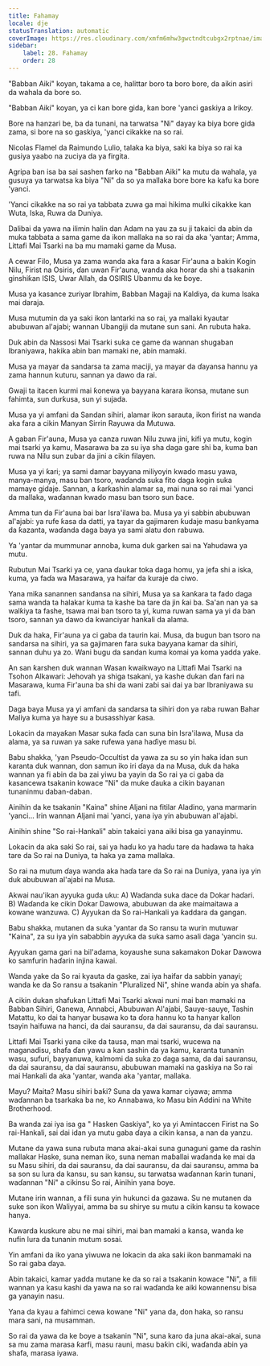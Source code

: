```yaml
---
title: Fahamay
locale: dje
statusTranslation: automatic
coverImage: https://res.cloudinary.com/xmfm6mhw3gwctndtcubgx2rptnae/image/upload/v1740468922/small_cover_tratado_de_psicologia_revolucionaria_a4c0dca4e0.webp
sidebar:
    label: 28. Fahamay
    order: 28
---
```

"Babban Aiki" koyan, takama a ce, halittar boro ta boro bore, da aikin asiri da wahala da bore so.

"Babban Aiki" koyan, ya ci kan bore gida, kan bore 'yanci gaskiya a Irikoy.

Bore na hanzari be, ba da tunani, na tarwatsa "Ni" dayay ka biya bore gida zama, si bore na so gaskiya, 'yanci cikakke na so rai.

Nicolas Flamel da Raimundo Lulio, talaka ka biya, saki ka biya so rai ka gusiya yaabo na zuciya da ya firgita.

Agripa ban isa ba sai sashen farko na "Babban Aiki" ka mutu da wahala, ya gusuya ya tarwatsa ka biya "Ni" da so ya mallaka bore bore ka kafu ka bore 'yanci.

'Yanci cikakke na so rai ya tabbata zuwa ga mai hikima mulki cikakke kan Wuta, Iska, Ruwa da Duniya.

Dalibai da yawa na ilimin halin dan Adam na yau za su ji takaici da abin da muka tabbata a sama game da ikon mallaka na so rai da aka 'yantar; Amma, Littafi Mai Tsarki na ba mu mamaki game da Musa.

A cewar Filo, Musa ya zama wanda aka fara a ƙasar Fir'auna a bakin Kogin Nilu, Firist na Osiris, ɗan uwan Fir'auna, wanda aka horar da shi a tsakanin ginshiƙan ISIS, Uwar Allah, da OSIRIS Ubanmu da ke ɓoye.

Musa ya kasance zuriyar Ibrahim, Babban Magaji na Kaldiya, da kuma Isaka mai daraja.

Musa mutumin da ya saki ikon lantarki na so rai, ya mallaki kyautar abubuwan al'ajabi; wannan Ubangiji da mutane sun sani. An rubuta haka.

Duk abin da Nassosi Mai Tsarki suka ce game da wannan shugaban Ibraniyawa, hakika abin ban mamaki ne, abin mamaki.

Musa ya mayar da sandarsa ta zama maciji, ya mayar da ɗayansa hannu ya zama hannun kuturu, sannan ya dawo da rai.

Gwaji ta itacen kurmi mai ƙonewa ya bayyana karara ikonsa, mutane sun fahimta, sun durƙusa, sun yi sujada.

Musa ya yi amfani da Sandan sihiri, alamar ikon sarauta, ikon firist na wanda aka fara a cikin Manyan Sirrin Rayuwa da Mutuwa.

A gaban Fir'auna, Musa ya canza ruwan Nilu zuwa jini, kifi ya mutu, kogin mai tsarki ya kamu, Masarawa ba za su iya sha daga gare shi ba, kuma ban ruwa na Nilu sun zubar da jini a cikin filayen.

Musa ya yi ƙari; ya sami damar bayyana miliyoyin kwado masu yawa, manya-manya, masu ban tsoro, waɗanda suka fito daga kogin suka mamaye gidaje. Sannan, a ƙarƙashin alamar sa, mai nuna so rai mai 'yanci da mallaka, waɗannan kwado masu ban tsoro sun ɓace.

Amma tun da Fir'auna bai bar Isra'ilawa ba. Musa ya yi sabbin abubuwan al'ajabi: ya rufe ƙasa da datti, ya tayar da gajimaren ƙudaje masu banƙyama da ƙazanta, waɗanda daga baya ya sami alatu don rabuwa.

Ya 'yantar da mummunar annoba, kuma duk garken sai na Yahudawa ya mutu.

Rubutun Mai Tsarki ya ce, yana ɗaukar toka daga homu, ya jefa shi a iska, kuma, ya faɗa wa Masarawa, ya haifar da kuraje da ciwo.

Yana miƙa sanannen sandansa na sihiri, Musa ya sa ƙanƙara ta fado daga sama wanda ta halakar kuma ta kashe ba tare da jin ƙai ba. Sa'an nan ya sa walƙiya ta fashe, tsawa mai ban tsoro ta yi, kuma ruwan sama ya yi da ban tsoro, sannan ya dawo da kwanciyar hankali da alama.

Duk da haka, Fir'auna ya ci gaba da taurin kai. Musa, da bugun ban tsoro na sandarsa na sihiri, ya sa gajimaren fara suka bayyana kamar da sihiri, sannan duhu ya zo. Wani bugu da sandan kuma komai ya koma yadda yake.

An san ƙarshen duk wannan Wasan kwaikwayo na Littafi Mai Tsarki na Tsohon Alkawari: Jehovah ya shiga tsakani, ya kashe dukan ɗan fari na Masarawa, kuma Fir'auna ba shi da wani zaɓi sai dai ya bar Ibraniyawa su tafi.

Daga baya Musa ya yi amfani da sandarsa ta sihiri don ya raba ruwan Bahar Maliya kuma ya haye su a busasshiyar ƙasa.

Lokacin da mayaƙan Masar suka faɗa can suna bin Isra'ilawa, Musa da alama, ya sa ruwan ya sake rufewa yana haɗiye masu bi.

Babu shakka, 'yan Pseudo-Occultist da yawa za su so yin haka idan sun karanta duk wannan, don samun iko iri ɗaya da na Musa, duk da haka wannan ya fi abin da ba zai yiwu ba yayin da So rai ya ci gaba da kasancewa tsakanin kowace "Ni" da muke ɗauka a cikin bayanan tunaninmu daban-daban.

Ainihin da ke tsakanin "Kaina" shine Aljani na fitilar Aladino, yana marmarin 'yanci... Irin wannan Aljani mai 'yanci, yana iya yin abubuwan al'ajabi.

Ainihin shine "So rai-Hankali" abin takaici yana aiki bisa ga yanayinmu.

Lokacin da aka saki So rai, sai ya haɗu ko ya haɗu tare da haɗawa ta haka tare da So rai na Duniya, ta haka ya zama mallaka.

So rai na mutum ɗaya wanda aka haɗa tare da So rai na Duniya, yana iya yin duk abubuwan al'ajabi na Musa.

Akwai nau'ikan ayyuka guda uku: A) Waɗanda suka dace da Dokar haɗari. B) Waɗanda ke cikin Dokar Dawowa, abubuwan da ake maimaitawa a kowane wanzuwa. C) Ayyukan da So rai-Hankali ya ƙaddara da gangan.

Babu shakka, mutanen da suka 'yantar da So ransu ta wurin mutuwar "Kaina", za su iya yin sababbin ayyuka da suka samo asali daga 'yancin su.

Ayyukan gama gari na bil'adama, koyaushe suna sakamakon Dokar Dawowa ko samfurin haɗarin injina kawai.

Wanda yake da So rai kyauta da gaske, zai iya haifar da sabbin yanayi; wanda ke da So ransu a tsakanin "Pluralized Ni", shine wanda abin ya shafa.

A cikin dukan shafukan Littafi Mai Tsarki akwai nuni mai ban mamaki na Babban Sihiri, Ganewa, Annabci, Abubuwan Al'ajabi, Sauye-sauye, Tashin Matattu, ko dai ta hanyar busawa ko ta ɗora hannu ko ta hanyar kallon tsayin haifuwa na hanci, da dai sauransu, da dai sauransu, da dai sauransu.

Littafi Mai Tsarki yana cike da tausa, man mai tsarki, wucewa na maganadisu, shafa ɗan yawu a kan sashin da ya kamu, karanta tunanin wasu, sufuri, bayyanuwa, kalmomi da suka zo daga sama, da dai sauransu, da dai sauransu, da dai sauransu, abubuwan mamaki na gaskiya na So rai mai Hankali da aka 'yantar, wanda aka 'yantar, mallaka.

Mayu? Maita? Masu sihiri baƙi? Suna da yawa kamar ciyawa; amma waɗannan ba tsarkaka ba ne, ko Annabawa, ko Masu bin Addini na White Brotherhood.

Ba wanda zai iya isa ga " Hasken Gaskiya", ko ya yi Amintaccen Firist na So rai-Hankali, sai dai idan ya mutu gaba ɗaya a cikin kansa, a nan da yanzu.

Mutane da yawa suna rubuta mana akai-akai suna gunaguni game da rashin mallakar Haske, suna neman iko, suna neman maɓallai waɗanda ke mai da su Masu sihiri, da dai sauransu, da dai sauransu, da dai sauransu, amma ba sa son su lura da kansu, su san kansu, su tarwatsa waɗannan ƙarin tunani, waɗannan "Ni" a cikinsu So rai, Ainihin yana ɓoye.

Mutane irin wannan, a fili suna yin hukunci da gazawa. Su ne mutanen da suke son ikon Waliyyai, amma ba su shirye su mutu a cikin kansu ta kowace hanya.

Kawarda kuskure abu ne mai sihiri, mai ban mamaki a kansa, wanda ke nufin lura da tunanin mutum sosai.

Yin amfani da iko yana yiwuwa ne lokacin da aka saki ikon banmamaki na So rai gaba ɗaya.

Abin takaici, kamar yadda mutane ke da so rai a tsakanin kowace "Ni", a fili wannan ya kasu kashi da yawa na so rai waɗanda ke aiki kowannensu bisa ga yanayin nasu.

Yana da kyau a fahimci cewa kowane "Ni" yana da, don haka, so ransu mara sani, na musamman.

So rai da yawa da ke ɓoye a tsakanin "Ni", suna karo da juna akai-akai, suna sa mu zama marasa ƙarfi, masu rauni, masu baƙin ciki, waɗanda abin ya shafa, marasa iyawa.

